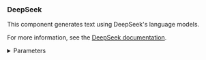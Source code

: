 ### DeepSeek

This component generates text using DeepSeek's language models.

For more information, see the [DeepSeek documentation](https://api-docs.deepseek.com/).

<details>
<summary>Parameters</summary>

**Inputs**

| Name | Type | Description |
|------|------|-------------|
| max_tokens | Integer | Maximum number of tokens to generate. Set to `0` for unlimited. Range: `0-128000`. |
| model_kwargs | Dictionary | Additional keyword arguments for the model. |
| json_mode | Boolean | If `True`, outputs JSON regardless of passing a schema. |
| model_name | String | The DeepSeek model to use. Default: `deepseek-chat`. |
| api_base | String | Base URL for API requests. Default: `https://api.deepseek.com`. |
| api_key | SecretString | Your DeepSeek API key for authentication. |
| temperature | Float | Controls randomness in responses. Range: `[0.0, 2.0]`. Default: `1.0`. |
| seed | Integer | Number initialized for random number generation. Use the same seed integer for more reproducible results, and use a different seed number for more random results. |

**Outputs**

| Name | Type | Description |
|------|------|-------------|
| model | LanguageModel | An instance of ChatOpenAI configured with the specified parameters. |

</details>